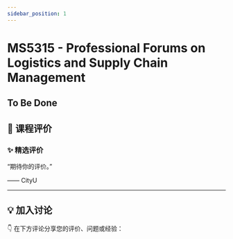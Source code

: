 ```yaml
---
sidebar_position: 1
---
```



# MS5315 - Professional Forums on Logistics and Supply Chain Management

## To Be Done

## **💬 课程评价**

### ✨ **精选评价**
<div className={commentStyles.commentBox}>
    <p className={commentStyles.commentText}>
        “期待你的评价。”
    </p>
    <p className={commentStyles.commentAuthor}>—— CityU</p>
</div>

---

## **💡 加入讨论**

👇 在下方评论分享您的评价、问题或经验：
<Utterances />
